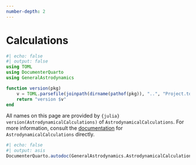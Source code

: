 ```yaml
---
number-depth: 2
---
```


# Calculations

```julia
#| echo: false
#| output: false
using TOML
using DocumenterQuarto
using GeneralAstrodynamics

function version(pkg) 
    v = TOML.parsefile(joinpath(dirname(pathof(pkg)), "..", "Project.toml"))["version"]
    return "version $v"
end
```


::: {.callout-tip appearance="simple"}
All names on this page are provided by `{julia} version(AstrodynamicalCalculations)` of `AstrodynamicalCalculations`.
For more information, consult the [documentation](https://JuliaAstro.org/GeneralAstrodynamics/lib/AstrodynamicalCalculations) for `AstrodynamicalCalculations` directly.
:::

```julia
#| echo: false
#| output: asis
DocumenterQuarto.autodoc(GeneralAstrodynamics.AstrodynamicalCalculations)
```

